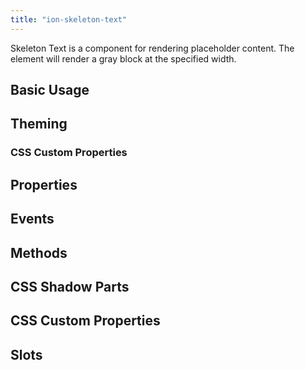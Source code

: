 ```yaml
---
title: "ion-skeleton-text"
---
```


<head>
  <title>ion-skeleton-text: Skeleton Loading Placeholder for Text</title>
  <meta name="description" content="ion-skeleton-text is a component for rendering placeholder content. The element will render a gray block at the specified width as a loading text framework." />
</head>


<EncapsulationPill type="shadow" />



Skeleton Text is a component for rendering placeholder content. The element will render a gray block at the specified width.

## Basic Usage


<Basic />

## Theming

### CSS Custom Properties


<CSSProps />

## Properties
<Props />

## Events
<Events />

## Methods
<Methods />

## CSS Shadow Parts
<Parts />

## CSS Custom Properties
<CustomProps />

## Slots
<Slots />
